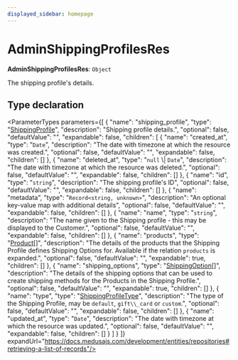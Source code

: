 ```yaml
---
displayed_sidebar: homepage
---
```



# AdminShippingProfilesRes

 **AdminShippingProfilesRes**: `Object`

The shipping profile's details.

## Type declaration

<ParameterTypes parameters={[
  {
    "name": "shipping_profile",
    "type": "[ShippingProfile](../../entities/classes/entities.ShippingProfile.mdx)",
    "description": "Shipping profile details.",
    "optional": false,
    "defaultValue": "",
    "expandable": false,
    "children": [
      {
        "name": "created_at",
        "type": "`Date`",
        "description": "The date with timezone at which the resource was created.",
        "optional": false,
        "defaultValue": "",
        "expandable": false,
        "children": []
      },
      {
        "name": "deleted_at",
        "type": "`null` \\| `Date`",
        "description": "The date with timezone at which the resource was deleted.",
        "optional": false,
        "defaultValue": "",
        "expandable": false,
        "children": []
      },
      {
        "name": "id",
        "type": "`string`",
        "description": "The shipping profile's ID",
        "optional": false,
        "defaultValue": "",
        "expandable": false,
        "children": []
      },
      {
        "name": "metadata",
        "type": "`Record<string, unknown>`",
        "description": "An optional key-value map with additional details",
        "optional": false,
        "defaultValue": "",
        "expandable": false,
        "children": []
      },
      {
        "name": "name",
        "type": "`string`",
        "description": "The name given to the Shipping profile - this may be displayed to the Customer.",
        "optional": false,
        "defaultValue": "",
        "expandable": false,
        "children": []
      },
      {
        "name": "products",
        "type": "[Product](../../entities/classes/entities.Product.mdx)[]",
        "description": "The details of the products that the Shipping Profile defines Shipping Options for. Available if the relation `products` is expanded.",
        "optional": false,
        "defaultValue": "",
        "expandable": true,
        "children": []
      },
      {
        "name": "shipping_options",
        "type": "[ShippingOption](../../entities/classes/entities.ShippingOption.mdx)[]",
        "description": "The details of the shipping options that can be used to create shipping methods for the Products in the Shipping Profile.",
        "optional": false,
        "defaultValue": "",
        "expandable": true,
        "children": []
      },
      {
        "name": "type",
        "type": "[ShippingProfileType](../../entities/enums/entities.ShippingProfileType.mdx)",
        "description": "The type of the Shipping Profile, may be `default`, `gift\\_card` or `custom`.",
        "optional": false,
        "defaultValue": "",
        "expandable": false,
        "children": []
      },
      {
        "name": "updated_at",
        "type": "`Date`",
        "description": "The date with timezone at which the resource was updated.",
        "optional": false,
        "defaultValue": "",
        "expandable": false,
        "children": []
      }
    ]
  }
]} expandUrl="https://docs.medusajs.com/development/entities/repositories#retrieving-a-list-of-records"/>

